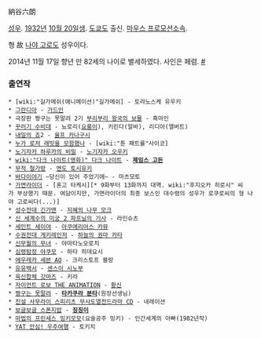 納谷六朗

[[성우]]. [[1932년]] [[10월 20일]]생. [[도쿄]]도 출신. [[마우스 프로모션]]소속.

형 故 [[나야 고로]]도 성우이다.

2014년 11월 17일 향년 만 82세의 나이로 별세하였다. 사인은 페렴. [http://headlines.yahoo.co.jp/hl?a=20141118-00000009-spnannex-ent #]

=== 출연작 ===
 * [wiki:"길가메쉬(애니메이션)"길가메쉬] - 토라노스케 유우키
 * [[그란디아]] - [[가드인]]
 * 극장판 짱구는 못말려 2기 [[부리부리 왕국의 보물]] - 흑마인
 * [[꾸러기 수비대]] - 뇨로리([[요롱이]]), 키린다(알바), 리디아(앨버트)
 * [[내일의 죠]]2 - [[울프 카나구시]]
 * [[누가 로저 래빗을 모함했나]] - [wiki:"툰 패트롤"사이코]
 * [[노기자카 하루카의 비밀]] - [[노기자카 오우키]]
 * [[wiki:"다크 나이트(영화)" 다크 나이트]] - '''[[제임스 고든]]'''
 * [[무적 철가방]] - [[엔도 토시유키]]
 * [[바다이야기]] ~당신이 있어 주었기에~ - 마츠모토
 * [[가면라이더]] - [혼고 타케시][* 9화부터 13화까지 대역. wiki:"후지오카 히로시" 씨가 부상했기 때문. 여담이지만, 가면라이더의 최종 보스인 대수령의 성우가 로쿠로씨의 형 나야 고로씨다(...)]
 * [[성수전대 긴가맨]] - [[지혜의 나무 모크]]
 * [[신 세계수의 미궁 2 파프닐의 기사]] - 라인슈츠
 * [[세인트 세이야]] - [[아쿠에리어스 카뮤]]
 * [[수권전대 게키레인저]] - [[하늘의 권마 카타]]
 * [[신무월의 무녀]] - 야마타노오로치
 * [[심령탐정 야쿠모]] - 하타 히데요시
 * [[에우레카 세븐 AO]] - 크리스토프 블랑
 * [[유유백서]] - [[센스이 시노부]]
 * [[육신합체 갓마즈]] - 키라
 * [[자이언트 로보 THE ANIMATION]] - [[황신]]
 * [[짱구는 못말려]] - '''[[타카쿠라 분타]]'''(원장선생님)
 * [[진설 사무라이 스피리츠 무사도열전]][[드라마 CD]] - 네레이션
 * [[보글보글 스폰지밥]] - '''[[징징이]]'''
 * [[마법의 프린세스 밍키모모]](요술공주 밍키) - 인간세계의 아빠(1982년작) 
 * [[YAT 안심! 우주여행]] - 토키치
